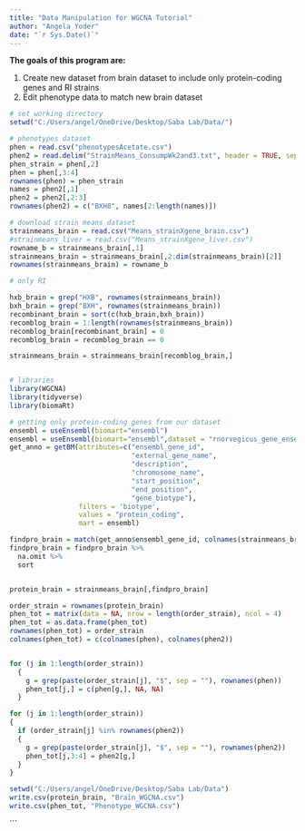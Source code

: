 ```yaml
---
title: "Data Manipulation for WGCNA Tutorial"
author: "Angela Yoder"
date: "`r Sys.Date()`"
---
```


**The goals of this program are:**

1. Create new dataset from brain dataset to include only protein-coding genes and RI strains
2. Edit phenotype data to match new brain dataset


```r

# set working directory
setwd("C:/Users/angel/OneDrive/Desktop/Saba Lab/Data/")

# phenotypes dataset
phen = read.csv("phenotypesAcetate.csv")
phen2 = read.delim("StrainMeans_ConsumpWk2and3.txt", header = TRUE, sep = "\t")
phen_strain = phen[,2]
phen = phen[,3:4]
rownames(phen) = phen_strain
names = phen2[,1]
phen2 = phen2[,2:3]
rownames(phen2) = c("BXH8", names[2:length(names)])

# download strain means dataset
strainmeans_brain = read.csv("Means_strainXgene_brain.csv")
#strainmeans_liver = read.csv("Means_strainXgene_liver.csv")
rowname_b = strainmeans_brain[,1]
strainmeans_brain = strainmeans_brain[,2:dim(strainmeans_brain)[2]]
rownames(strainmeans_brain) = rowname_b

# only RI

hxb_brain = grep("HXB", rownames(strainmeans_brain))
bxh_brain = grep("BXH", rownames(strainmeans_brain))
recombinant_brain = sort(c(hxb_brain,bxh_brain))
recomblog_brain = 1:length(rownames(strainmeans_brain))
recomblog_brain[recombinant_brain] = 0
recomblog_brain = recomblog_brain == 0

strainmeans_brain = strainmeans_brain[recomblog_brain,]


# libraries
library(WGCNA)
library(tidyverse)
library(biomaRt)

# getting only protein-coding genes from our dataset
ensembl = useEnsembl(biomart="ensembl")
ensembl = useEnsembl(biomart="ensembl",dataset = "rnorvegicus_gene_ensembl")
get_anno = getBM(attributes=c("ensembl_gene_id",
                              "external_gene_name",
                              "description",
                              "chromosome_name",
                              "start_position",
                              "end_position",
                              "gene_biotype"),
                 filters = 'biotype',
                 values = "protein_coding",
                 mart = ensembl)

findpro_brain = match(get_anno$ensembl_gene_id, colnames(strainmeans_brain))
findpro_brain = findpro_brain %>%
  na.omit %>%
  sort


protein_brain = strainmeans_brain[,findpro_brain]

order_strain = rownames(protein_brain)
phen_tot = matrix(data = NA, nrow = length(order_strain), ncol = 4)
phen_tot = as.data.frame(phen_tot)
rownames(phen_tot) = order_strain
colnames(phen_tot) = c(colnames(phen), colnames(phen2))


for (j in 1:length(order_strain))
  {
    g = grep(paste(order_strain[j], "$", sep = ""), rownames(phen))
    phen_tot[j,] = c(phen[g,], NA, NA)
  }

for (j in 1:length(order_strain))
{
  if (order_strain[j] %in% rownames(phen2))
  {
    g = grep(paste(order_strain[j], "$", sep = ""), rownames(phen2))
    phen_tot[j,3:4] = phen2[g,]
  }
}

setwd("C:/Users/angel/OneDrive/Desktop/Saba Lab/Data")
write.csv(protein_brain, "Brain_WGCNA.csv")
write.csv(phen_tot, "Phenotype_WGCNA.csv")


```

```